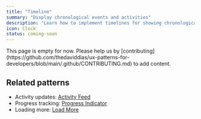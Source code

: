 ```yaml
---
title: "Timeline"
summary: "Display chronological events and activities"
description: "Learn how to implement timelines for showing chronological data. Discover best practices for activity feeds, history logs, and event sequences."
icon: Clock
status: coming-soon
---
```


<Callout type="warning">
  This page is empty for now. Please help us by
  [contributing](https://github.com/thedaviddias/ux-patterns-for-developers/blob/main/.github/CONTRIBUTING.md)
  to add content.
</Callout>

## Related patterns

- Activity updates: [Activity Feed](/patterns/social/activity-feed)
- Progress tracking: [Progress Indicator](/patterns/user-feedback/progress-indicator)
- Loading more: [Load More](/patterns/navigation/load-more)
